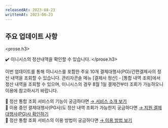 ```yaml
---
releasedAt: 2023-08-23
writtenAt: 2023-08-23
---
```



## 주요 업데이트 사항

<prose.h3>
  <Recon />

  ✔️ 이니시스의 정산내역을 확인할 수 있습니다.
</prose.h3>

이번 업데이트를 통해 이니시스를 포함한 주요 10개 결제대행사(PG)/간편결제사의 정산 내역을 조회할 수 있습니다.
관리자콘솔 메뉴 \[결제사 정산] - \[통합 내역 조회]에서 정산 내역을 조회할 수 있으며, 이니시스의 경우 8월 1일 결제건부터 조회가 가능하오니 이용에 참고하시기 바랍니다.

📍 정산 통합 조회 서비스의 기능이 궁금하다면
[→ 서비스 소개 보기](https://guide.portone.io/a89f61e5-4545-41ae-9b72-14f506adcac6)\
📍 이용 중인 결제대행사(PG사)도 정산 내역 조회가 가능한지 궁금하다면
[→ 지원 결제대행사(PG)사 확인하기](https://guide.portone.io/a89f61e5-4545-41ae-9b72-14f506adcac6)\
📍 정산 통합 조회 서비스의 이용 방법이 궁금하다면 [→ 이용 방법 보기](https://guide.portone.io/92af7604-5813-48fa-a186-82e8e7356a3e)
